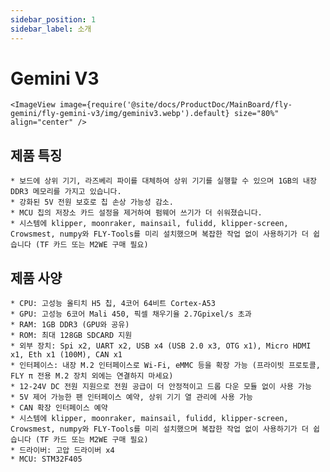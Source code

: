 ```yaml
---
sidebar_position: 1
sidebar_label: 소개
---
```


# Gemini V3

    <ImageView image={require('@site/docs/ProductDoc/MainBoard/fly-gemini/fly-gemini-v3/img/geminiv3.webp').default} size="80%" align="center" />

## 제품 특징
    * 보드에 상위 기기, 라즈베리 파이를 대체하여 상위 기기를 실행할 수 있으며 1GB의 내장 DDR3 메모리를 가지고 있습니다.
    * 강화된 5V 전원 보호로 칩 손상 가능성 감소.
    * MCU 칩의 저장소 카드 설정을 제거하여 펌웨어 쓰기가 더 쉬워졌습니다.
    * 시스템에 klipper, moonraker, mainsail, fulidd, klipper-screen, Crowsmest, numpy와 FLY-Tools를 미리 설치했으며 복잡한 작업 없이 사용하기가 더 쉽습니다 (TF 카드 또는 M2WE 구매 필요)

## 제품 사양

    * CPU: 고성능 올티치 H5 칩, 4코어 64비트 Cortex-A53
    * GPU: 고성능 6코어 Mali 450, 픽셀 채우기율 2.7Gpixel/s 초과
    * RAM: 1GB DDR3 (GPU와 공유)
    * ROM: 최대 128GB SDCARD 지원
    * 외부 장치: Spi x2, UART x2, USB x4 (USB 2.0 x3, OTG x1), Micro HDMI x1, Eth x1 (100M), CAN x1
    * 인터페이스: 내장 M.2 인터페이스로 Wi-Fi, eMMC 등을 확장 가능 (프라이빗 프로토콜, FLY π 전용 M.2 장치 외에는 연결하지 마세요)
    * 12-24V DC 전원 지원으로 전원 공급이 더 안정적이고 드롭 다운 모듈 없이 사용 가능
    * 5V 제어 가능한 팬 인터페이스 예약, 상위 기기 열 관리에 사용 가능
    * CAN 확장 인터페이스 예약
    * 시스템에 klipper, moonraker, mainsail, fulidd, klipper-screen, Crowsmest, numpy와 FLY-Tools를 미리 설치했으며 복잡한 작업 없이 사용하기가 더 쉽습니다 (TF 카드 또는 M2WE 구매 필요)
    * 드라이버: 고압 드라이버 x4
    * MCU: STM32F405